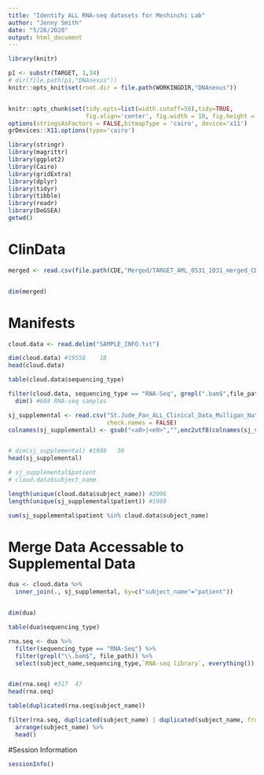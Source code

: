 ```yaml
---
title: "Identify ALL RNA-seq datasets for Meshinchi Lab"
author: "Jenny Smith"
date: "5/26/2020"
output: html_document
---
```


```r
library(knitr)

p1 <- substr(TARGET, 1,34)
# dir(file.path(p1,"DNAnexus"))
knitr::opts_knit$set(root.dir = file.path(WORKINGDIR,"DNAnexus"))


knitr::opts_chunk$set(tidy.opts=list(width.cutoff=50),tidy=TRUE, 
                      fig.align='center', fig.width = 10, fig.height = 10)
options(stringsAsFactors = FALSE,bitmapType = 'cairo', device='x11')
grDevices::X11.options(type='cairo')
```


```r
library(stringr)
library(magrittr)
library(ggplot2)
library(Cairo)
library(gridExtra)
library(dplyr)
library(tidyr)
library(tibble)
library(readr)
library(DeGSEA)
getwd()
```


# ClinData

```r
merged <- read.csv(file.path(CDE,"Merged/TARGET_AML_0531_1031_merged_CDEs_5.29.20.csv"))


dim(merged)
```


# Manifests

```r
cloud.data <- read.delim("SAMPLE_INFO.txt")

dim(cloud.data) #19558    18
head(cloud.data)
```

```r
table(cloud.data$sequencing_type)
```

```r
filter(cloud.data, sequencing_type == "RNA-Seq", grepl(".bam$",file_path)) %>%
  dim() #688 RNA-seq samples
```


```r
sj_supplemental <- read.csv("St.Jude_Pan_ALL_Clinical_Data_Mulligan_NatureGenetics_2019.csv", 
                            check.names = FALSE)
colnames(sj_supplemental) <- gsub("<a0>|<e0>","",enc2utf8(colnames(sj_supplemental)))


# dim(sj_supplemental) #1988   30
head(sj_supplemental)
```

```r
# sj_supplemental$patient
# cloud.data$subject_name
```

```r
length(unique(cloud.data$subject_name)) #2096
length(unique(sj_supplemental$patient)) #1988
```

```r
sum(sj_supplemental$patient %in% cloud.data$subject_name)
```

# Merge Data Accessable to Supplemental Data 

```r
dua <- cloud.data %>% 
  inner_join(., sj_supplemental, by=c("subject_name"="patient"))


dim(dua)
```


```r
table(dua$sequencing_type)
```

```r
rna.seq <- dua %>% 
  filter(sequencing_type == "RNA-Seq") %>% 
  filter(grepl("\\.bam$", file_path)) %>%
  select(subject_name,sequencing_type,`RNA-seq library`, everything())


dim(rna.seq) #317  47
head(rna.seq)
```

```r
table(duplicated(rna.seq$subject_name))
```

```r
filter(rna.seq, duplicated(subject_name) | duplicated(subject_name, fromLast = TRUE)) %>% 
  arrange(subject_name) %>% 
  head()
```





#Session Information

```r
sessionInfo()
```

